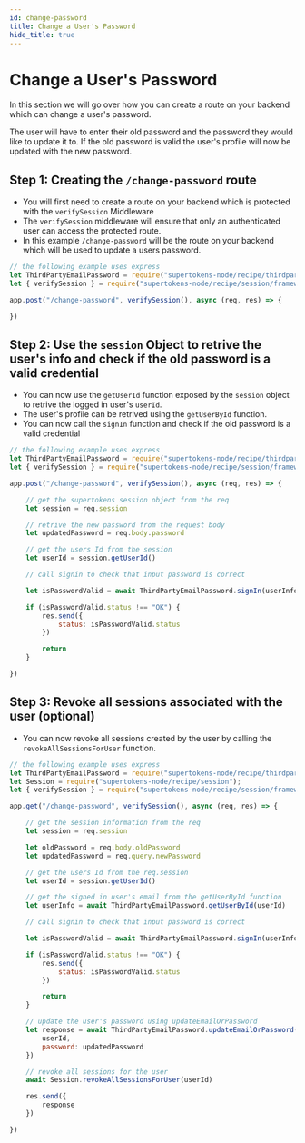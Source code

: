 ```yaml
---
id: change-password
title: Change a User's Password
hide_title: true
---
```



# Change a User's Password

In this section we will go over how you can create a route on your backend which can change a user's password.

The user will have to enter their old password and the password they would like to update it to. If the old password is valid the user's profile will now be updated with the new password.

## Step 1: Creating the `/change-password` route
- You will first need to create a route on your backend which is protected with the `verifySession` Middleware
- The `verifySession` middleware will ensure that only an authenticated user can access the protected route.
- In this example `/change-password` will be the route on your backend which will be used to update a users password.

<BackendSDKTabs>
<TabItem value="nodejs">

```jsx
// the following example uses express
let ThirdPartyEmailPassword = require("supertokens-node/recipe/thirdpartyemailpassword");
let { verifySession } = require("supertokens-node/recipe/session/framework/express");

app.post("/change-password", verifySession(), async (req, res) => {

})

```
</TabItem>
</BackendSDKTabs>


## Step 2: Use the `session` Object to retrive the user's info and check if the old password is a valid credential

- You can now use the `getUserId` function exposed by the `session` object to retrive the logged in user's `userId`.
- The user's profile can be retrived using the `getUserById` function.
- You can now call the `signIn` function and check if the old password is a valid credential

<BackendSDKTabs>
<TabItem value="nodejs">

```jsx
// the following example uses express
let ThirdPartyEmailPassword = require("supertokens-node/recipe/thirdpartyemailpassword");
let { verifySession } = require("supertokens-node/recipe/session/framework/express");

app.post("/change-password", verifySession(), async (req, res) => {

    // get the supertokens session object from the req
    let session = req.session

    // retrive the new password from the request body
    let updatedPassword = req.body.password

    // get the users Id from the session
    let userId = session.getUserId()

    // call signin to check that input password is correct

    let isPasswordValid = await ThirdPartyEmailPassword.signIn(userInfo.email, oldPassword)

    if (isPasswordValid.status !== "OK") {
        res.send({
            status: isPasswordValid.status
        })

        return
    }

})

```
</TabItem>
</BackendSDKTabs>

## Step 3: Revoke all sessions associated with the user (optional)

- You can now revoke all sessions created by the user by calling the `revokeAllSessionsForUser` function.

<BackendSDKTabs>
<TabItem value="nodejs">

```jsx
// the following example uses express
let ThirdPartyEmailPassword = require("supertokens-node/recipe/thirdpartyemailpassword");
let Session = require("supertokens-node/recipe/session");
let { verifySession } = require("supertokens-node/recipe/session/framework/express");

app.get("/change-password", verifySession(), async (req, res) => {

    // get the session information from the req
    let session = req.session

    let oldPassword = req.body.oldPassword
    let updatedPassword = req.query.newPassword

    // get the users Id from the req.session
    let userId = session.getUserId()

    // get the signed in user's email from the getUserById function
    let userInfo = await ThirdPartyEmailPassword.getUserById(userId)

    // call signin to check that input password is correct

    let isPasswordValid = await ThirdPartyEmailPassword.signIn(userInfo.email, oldPassword)

    if (isPasswordValid.status !== "OK") {
        res.send({
            status: isPasswordValid.status
        })

        return
    }

    // update the user's password using updateEmailOrPassword
    let response = await ThirdPartyEmailPassword.updateEmailOrPassword({
        userId,
        password: updatedPassword
    })

    // revoke all sessions for the user
    await Session.revokeAllSessionsForUser(userId)

    res.send({
        response
    })

})

```
</TabItem>
</BackendSDKTabs>